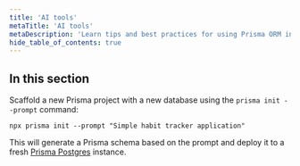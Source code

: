```yaml
---
title: 'AI tools'
metaTitle: 'AI tools'
metaDescription: 'Learn tips and best practices for using Prisma ORM in AI coding tools, like Cursor, Tabnine, Lovable, v0 and more.'
hide_table_of_contents: true
---
```


## In this section

Scaffold a new Prisma project with a new database using the `prisma init --prompt` command:

```terminal
npx prisma init --prompt "Simple habit tracker application"
```

This will generate a Prisma schema based on the prompt and deploy it to a fresh [Prisma Postgres](/postgres) instance.

<Subsections />
